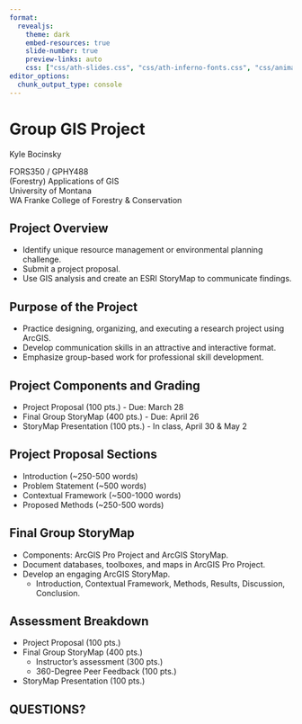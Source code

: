 ```yaml
---
format:
  revealjs: 
    theme: dark
    embed-resources: true
    slide-number: true
    preview-links: auto
    css: ["css/ath-slides.css", "css/ath-inferno-fonts.css", "css/animate.css"]
editor_options: 
  chunk_output_type: console
---
```


# Group GIS Project

::: {.class-info}

Kyle Bocinsky

::: light

FORS350 / GPHY488<br>(Forestry) Applications of GIS<br>University of Montana<br>
WA Franke College of Forestry & Conservation

:::

:::

## Project Overview
- Identify unique resource management or environmental planning challenge.
- Submit a project proposal.
- Use GIS analysis and create an ESRI StoryMap to communicate findings.

## Purpose of the Project
- Practice designing, organizing, and executing a research project using ArcGIS.
- Develop communication skills in an attractive and interactive format.
- Emphasize group-based work for professional skill development.

## Project Components and Grading
- Project Proposal (100 pts.) - Due: March 28
- Final Group StoryMap (400 pts.) - Due: April 26
- StoryMap Presentation (100 pts.) - In class, April 30 & May 2

## Project Proposal Sections
- Introduction (~250-500 words)
- Problem Statement (~500 words)
- Contextual Framework (~500-1000 words)
- Proposed Methods (~250-500 words)

## Final Group StoryMap
- Components: ArcGIS Pro Project and ArcGIS StoryMap.
- Document databases, toolboxes, and maps in ArcGIS Pro Project.
- Develop an engaging ArcGIS StoryMap.
  - Introduction, Contextual Framework, Methods, Results, Discussion, Conclusion.

## Assessment Breakdown
- Project Proposal (100 pts.)
- Final Group StoryMap (400 pts.)
  - Instructor's assessment (300 pts.)
  - 360-Degree Peer Feedback (100 pts.)
- StoryMap Presentation (100 pts.)

## QUESTIONS?
